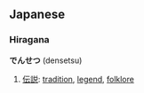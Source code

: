 ==Japanese==

===Hiragana===
'''でんせつ''' (densetsu)

# [[伝説]]: [[tradition]], [[legend]], [[folklore]]